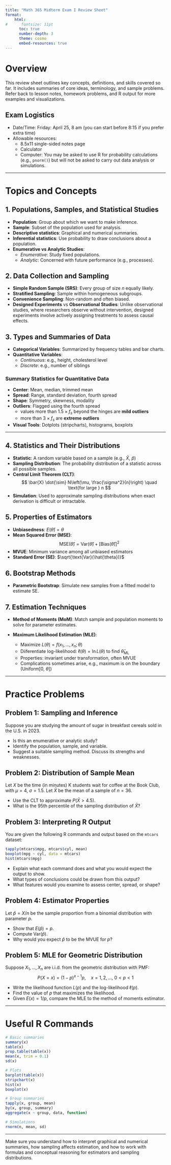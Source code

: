 ```yaml
---
title: "Math 365 Midterm Exam I Review Sheet"
format: 
    html: 
#      fontsize: 11pt
      toc: true
      number-depth: 3
      theme: cosmo
      embed-resources: true
---
```


# Overview

This review sheet outlines key concepts, definitions, and skills covered so far. It includes summaries of core ideas, terminology, and sample problems. Refer back to lesson notes, homework problems, and R output for more examples and visualizations.

## Exam Logistics

-   Date/Time: Friday: April 25, 8 am (you can start before 8:15 if you prefer extra time)\
-   Allowable resources:
    -   8.5x11 single-sided notes page
    -   Calculator
    -   Computer: You may be asked to use R for probability calculations (e.g., `pnorm()`) but will not be asked to carry out data analysis or simulations.

------------------------------------------------------------------------

# Topics and Concepts

## 1. Populations, Samples, and Statistical Studies

-   **Population**: Group about which we want to make inference.
-   **Sample**: Subset of the population used for analysis.
-   **Descriptive statistics**: Graphical and numerical summaries.
-   **Inferential statistics**: Use probability to draw conclusions about a population.
-   **Enumerative vs Analytic Studies**:
    -   *Enumerative*: Study fixed populations.
    -   *Analytic*: Concerned with future performance (e.g., processes).

## 2. Data Collection and Sampling

-   **Simple Random Sample (SRS)**: Every group of size $n$ equally likely.
-   **Stratified Sampling**: Sample within homogeneous subgroups.
-   **Convenience Sampling**: Non-random and often biased.
-   **Designed Experiments** vs **Observational Studies**: Unlike observational studies, where researchers observe without intervention, designed experiments involve actively assigning treatments to assess causal effects.

## 3. Types and Summaries of Data

-   **Categorical Variables**: Summarized by frequency tables and bar charts.
-   **Quantitative Variables**:
    -   *Continuous*: e.g., height, cholesterol level
    -   *Discrete*: e.g., number of siblings

### Summary Statistics for Quantitative Data

-   **Center**: Mean, median, trimmed mean\
-   **Spread**: Range, standard deviation, fourth spread\
-   **Shape**: Symmetry, skewness, modality\
-   **Outliers**: Flagged using the fourth spread
    -   values more than $1.5 \times f_s$ beyond the hinges are **mild outliers**
    -   more than $3 \times f_s$ are **extreme outliers**\
-   **Visual Tools**: Dotplots (stripcharts), histograms, boxplots


------------------------------------------------------------------------


## 4. Statistics and Their Distributions

-   **Statistic**: A random variable based on a sample (e.g., $\bar{X}$, $\hat{p}$)
-   **Sampling Distribution**: The probability distribution of a statistic across all possible samples.
-   **Central Limit Theorem (CLT)**: $$
    \bar{X} \dot{\sim} N\left(\mu, \frac{\sigma^2}{n}\right) \quad \text{for large } n
    $$
-   **Simulation**: Used to approximate sampling distributions when exact derivation is difficult or intractable.

## 5. Properties of Estimators

-   **Unbiasedness**: $E(\hat{\theta}) = \theta$
-   **Mean Squared Error (MSE)**: $$
    \text{MSE}(\hat{\theta}) = \text{Var}(\hat{\theta}) + [\text{Bias}(\hat{\theta})]^2
    $$
-   **MVUE**: Minimum variance among all unbiased estimators
-   **Standard Error (SE)**: $\sqrt{\text{Var}(\hat{\theta})}$

## 6. Bootstrap Methods

-   **Parametric Bootstrap**: Simulate new samples from a fitted model to estimate SE.

## 7. Estimation Techniques

-   **Method of Moments (MoM)**: Match sample and population moments to solve for parameter estimates.

-   **Maximum Likelihood Estimation (MLE)**:

    -   Maximize $L(\theta) = f(x_1, \dots, x_n; \theta)$
      - Diiferentiate log-likelihood: $\ell(\theta) = \ln L(\theta)$ to find $\hat{\theta}_\text{ML}$
    -   Properties: invariant under transformation, often MVUE
    -   Complications sometimes arise, e.g., maximum is on the boundary (Uniform[0, $\theta$])

------------------------------------------------------------------------

# Practice Problems

## Problem 1: Sampling and Inference

Suppose you are studying the amount of sugar in breakfast cereals sold in the U.S. in 2023.

-   Is this an enumerative or analytic study?
-   Identify the population, sample, and variable.
-   Suggest a suitable sampling method. Discuss its strengths and weaknesses.

## Problem 2: Distribution of Sample Mean

Let $X$ be the time (in minutes) K students wait for coffee at the Book Club, with $\mu = 4$, $\sigma = 1.5$. Let $\bar{X}$ be the mean of a sample of $n = 36$.

-   Use the CLT to approximate $P(\bar{X} > 4.5)$.
-   What is the 95th percentile of the sampling distribution of $\bar{X}$?

## Problem 3: Interpreting R Output

You are given the following R commands and output based on the `mtcars` dataset:

``` r
tapply(mtcars$mpg, mtcars$cyl, mean)
boxplot(mpg ~ cyl, data = mtcars)
hist(mtcars$mpg)
```

-   Explain what each command does and what you would expect the output to show.
-   What types of conclusions could be drawn from this output?
-   What features would you examine to assess center, spread, or shape?

## Problem 4: Estimator Properties

Let $\hat{p} = X/n$ be the sample proportion from a binomial distribution with parameter $p$.

-   Show that $E(\hat{p}) = p$.
-   Compute $\text{Var}(\hat{p})$.
-   Why would you expect $\hat p$ to be the MVUE for $p$?

## Problem 5: MLE for Geometric Distribution

Suppose $X_1, \dots, X_n$ are i.i.d. from the geometric distribution with PMF: 
$$
P(X = x) = (1 - p)^{x - 1}p, \quad x = 1, 2, \dots,\ 0 < p < 1
$$

-   Write the likelihood function $L(p)$ and the log-likelihood $\ell(p)$.
-   Find the value of $p$ that maximizes the likelihood.
-   Given $E(x)=1/p$, compare the MLE to the method of moments estimator.

------------------------------------------------------------------------

# Useful R Commands

``` r
# Basic summaries
summary(x)
table(x)
prop.table(table(x))
mean(x, trim = 0.1)
sd(x)

# Plots
barplot(table(x))
stripchart(x)
hist(x)
boxplot(x)

# Group summaries
tapply(x, group, mean)
by(x, group, summary)
aggregate(x ~ group, data, function)

# Simulations
rnorm(n, mean, sd)
```

------------------------------------------------------------------------

Make sure you understand how to interpret graphical and numerical summaries, how sampling affects estimation, and how to work with formulas and conceptual reasoning for estimators and sampling distributions.
